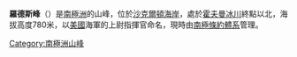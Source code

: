 {{coord|83|20|S|167|47|E|display=title}}

'''羅德斯峰'''（{{lang-en|Rhodes Peak}}）是[[南極洲|南極洲]]的山峰，位於[[沙克爾頓海岸|沙克爾頓海岸]]，處於[[霍夫曼冰川|霍夫曼冰川]]終點以北，海拔高度780米，以[[美國|美國]]海軍的上尉指揮官命名，現時由[[南極條約體系|南極條約體系]]管理。

{{DEFAULTSORT:Rhodes Peak}}
[[Category:南極洲山峰|Category:南極洲山峰]]


{{ShackletonCoast-geo-stub}}